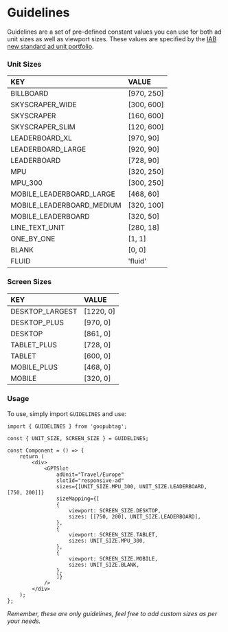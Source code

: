 # Guidelines

Guidelines are a set of pre-defined constant values you can use for both ad unit sizes as well as viewport sizes. These values are specified by the [IAB new standard ad unit portfolio](https://www.iab.com/wp-content/uploads/2017/08/IABNewAdPortfolio_FINAL_2017.pdf).

### Unit Sizes

| KEY               | VALUE      |
| :-----------       | :-------- |
  | BILLBOARD | [970, 250] |
  | SKYSCRAPER_WIDE | [300, 600] |
  | SKYSCRAPER | [160, 600] |
  | SKYSCRAPER_SLIM | [120, 600] |
  | LEADERBOARD_XL | [970, 90] |
  | LEADERBOARD_LARGE | [920, 90] |
  | LEADERBOARD | [728, 90] |
  | MPU | [320, 250] |
  | MPU_300 | [300, 250] |
  | MOBILE_LEADERBOARD_LARGE | [468, 60] |
  | MOBILE_LEADERBOARD_MEDIUM | [320, 100] |
  | MOBILE_LEADERBOARD | [320, 50] |
  | LINE_TEXT_UNIT | [280, 18] |
  | ONE_BY_ONE | [1, 1] |
  | BLANK | [0, 0] |
  | FLUID | 'fluid' |

### Screen Sizes

| KEY               | VALUE      |
| :-----------       | :-------- |
| DESKTOP_LARGEST | [1220, 0] |
| DESKTOP_PLUS | [970, 0] |
| DESKTOP | [861, 0] |
| TABLET_PLUS | [728, 0] |
| TABLET | [600, 0] |
| MOBILE_PLUS | [468, 0] |
| MOBILE | [320, 0] |

### Usage

To use, simply import `GUIDELINES` and use:

```tsx
import { GUIDELINES } from 'goopubtag';

const { UNIT_SIZE, SCREEN_SIZE } = GUIDELINES;

const Component = () => {
    return (
        <div>
            <GPTSlot
                adUnit="Travel/Europe"
                slotId="responsive-ad"
                sizes={[UNIT_SIZE.MPU_300, UNIT_SIZE.LEADERBOARD, [750, 200]]}
                sizeMapping={[
                {
                    viewport: SCREEN_SIZE.DESKTOP,
                    sizes: [[750, 200], UNIT_SIZE.LEADERBOARD],
                },
                {
                    viewport: SCREEN_SIZE.TABLET,
                    sizes: UNIT_SIZE.MPU_300,
                },
                {
                    viewport: SCREEN_SIZE.MOBILE,
                    sizes: UNIT_SIZE.BLANK,
                },
                ]}
            />
        </div>
    );
};
```

_Remember, these are only guidelines, feel free to add custom sizes as per your needs._